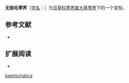 {{Infraspeciesbox
| image = 
| image_caption = 
| status = 
| status_system = 
| genus = Eleocharis
| species link = 大基荸荠
| species = kamtschatica
| name = 无刚毛荸荠 
| forma = reducta
| authority = Ohwi
| synonyms = 
|}}

'''无刚毛荸荠'''（[[学名|学名]]：{{lang|la|'''''Eleocharis kamtschatica'' f. ''reducta'''''}}）为[[莎草科|莎草科]][[荸荠属|荸荠属]][[大基荸荠|大基荸荠]]下的一个变型。

== 参考文献 ==
{{refbegin}}
* {{CPNI| zh=无刚毛荸荠 | id=193-43631 | binomial=Eleocharis kamtschatica | authority=Ohwi | form=reducta | accessdate=2013-01-17}}
{{refend}}

== 扩展阅读 ==
{{refbegin}}
* {{wikispecies-inline|Eleocharis kamtschatica f. reducta|无刚毛荸荠}}
{{refend}}

[[Category:荸荠属|kamtschatica]]


{{plant-stub}}